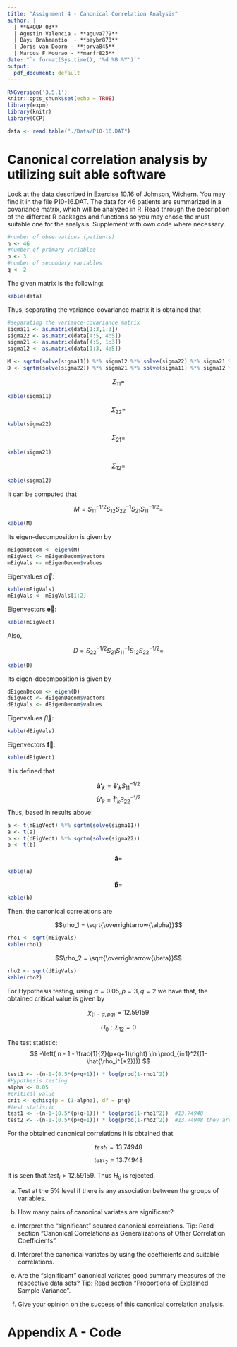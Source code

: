 ```yaml
---
title: "Assignment 4 - Canonical Correlation Analysis"
author: |
  | **GROUP 03**
  | Agustin Valencia - **aguva779**
  | Bayu Brahmantio  - **baybr878**
  | Joris van Doorn - **jorva845**
  | Marcos F Mourao - **marfr825**
date: "`r format(Sys.time(), '%d %B %Y')`"
output:
  pdf_document: default
---
```


```r
RNGversion('3.5.1')
knitr::opts_chunk$set(echo = TRUE)
library(expm)
library(knitr)
library(CCP)
```

```r
data <- read.table("./Data/P10-16.DAT")
```

# Canonical correlation analysis by utilizing suit able software

Look at the data described in Exercise 10.16 of Johnson, Wichern. You may find it in the file P10-16.DAT. The data for 46 patients are summarized in a covariance matrix, which will be analyzed in R. Read through the description of the different R packages and functions so you may chose the must suitable one for the analysis. Supplement with own code where necessary.

```r
#number of observations (patients)
n <- 46
#number of primary variables
p <- 3
#number of secondary variables
q <- 2
```

The given matrix is the following: 

```r
kable(data)
```

Thus, separating the variance-covariance matrix it is obtained that

```r
#separating the variance-covariance matrix
sigma11 <- as.matrix(data[1:3,1:3])
sigma22 <- as.matrix(data[4:5, 4:5])
sigma21 <- as.matrix(data[4:5, 1:3])
sigma12 <- as.matrix(data[1:3, 4:5])

M <- sqrtm(solve(sigma11)) %*% sigma12 %*% solve(sigma22) %*% sigma21 %*% sqrtm(solve(sigma11))
D <- sqrtm(solve(sigma22)) %*% sigma21 %*% solve(sigma11) %*% sigma12 %*% sqrtm(solve(sigma22))

```

$$\Sigma_{11} =$$
```r
kable(sigma11)
```

$$\Sigma_{22} =$$
```r
kable(sigma22)
```

$$\Sigma_{21} =$$
```r
kable(sigma21)
```

$$\Sigma_{12} =$$
```r
kable(sigma12)
```

It can be computed that

$$M = S_{11}^{-1/2}S_{12}S_{22}^{-1}S_{21}S_{11}^{-1/2} = $$
```r
kable(M)
```

Its eigen-decomposition is given by

```r
mEigenDecom <- eigen(M)
mEigVect <- mEigenDecom$vectors
mEigVals <- mEigenDecom$values
```

Eigenvalues $\overrightarrow{\alpha}$:
```r
kable(mEigVals)
mEigVals <- mEigVals[1:2]
```

Eigenvectors $\mathbf{\overrightarrow{e}}$:
```r
kable(mEigVect)
```

Also, 

$$D = S_{22}^{-1/2}S_{21}S_{11}^{-1}S_{12}S_{22}^{-1/2} = $$

```r
kable(D)
```

Its eigen-decomposition is given by

```r
dEigenDecom <- eigen(D)
dEigVect <- dEigenDecom$vectors
dEigVals <- dEigenDecom$values
```

Eigenvalues $\overrightarrow{\beta}$:
```r
kable(dEigVals)
```

Eigenvectors $\mathbf{\overrightarrow{f}}$:
```r
kable(dEigVect)
```

It is defined that

$$\mathbf{\hat{a}'}_k = \mathbf{\hat{e}'}_k S_{11}^{-1/2}$$
$$\mathbf{\hat{b}'}_k = \mathbf{\hat{f}'}_k S_{22}^{-1/2}$$
Thus, based in results above: 

```r
a <- t(mEigVect) %*% sqrtm(solve(sigma11))
a <- t(a)
b <- t(dEigVect) %*% sqrtm(solve(sigma22))
b <- t(b)
```

$$\mathbf{\hat{a}} = $$

```r
kable(a)
```

$$\mathbf{\hat{b}} = $$
```r
kable(b)
```


Then, the canonical correlations are

$$\rho_1 = \sqrt{\overrightarrow{\alpha}}$$
```r
rho1 <- sqrt(mEigVals)
kable(rho1)
```

$$\rho_2 = \sqrt{\overrightarrow{\beta}}$$
```r
rho2 <- sqrt(dEigVals)
kable(rho2)
```



For Hypothesis testing, using $\alpha=0.05, p=3, q=2$ we have that, the obtained critical value is given by

$$\chi_{(1-\alpha, pq)} = 12.59159$$

$$H_0 : \Sigma_{12} = 0 $$

The test statistic:
$$ -\left( n - 1 - \frac{1}{2}(p+q+1)\right) \ln \prod_{i=1}^2{(1-\hat{\rho_i^{*2}})} $$

```r
test1 <- -(n-1-(0.5*(p+q+1))) * log(prod(1-rho1^2))
#Hypothesis testing
alpha <- 0.05
#critical value
crit <- qchisq(p = (1-alpha), df = p*q)
#test statistic
test1 <- -(n-1-(0.5*(p+q+1))) * log(prod(1-rho1^2))  #13.74948
test2 <- -(n-1-(0.5*(p+q+1))) * log(prod(1-rho2^2))  #13.74948 they are the same
```

For the obtained canonical correlations it is obtained that

$$test_1 = 13.74948$$
$$test_2 = 13.74948$$

It is seen that $test_i > 12.59159$. Thus $H_0$ is rejected.











a) Test at the 5% level if there is any association between the groups of variables.


b) How many pairs of canonical variates are significant?

c) Interpret the "significant" squared canonical correlations.
Tip: Read section "Canonical Correlations as Generalizations of Other Correlation Coefficients".

d) Interpret the canonical variates by using the coefficients and suitable correlations.

e) Are the "significant" canonical variates good summary measures of the respective data sets?
Tip: Read section "Proportions of Explained Sample Variance".

f) Give your opinion on the success of this canonical correlation analysis.







\newpage
# Appendix A - Code

```r
```
